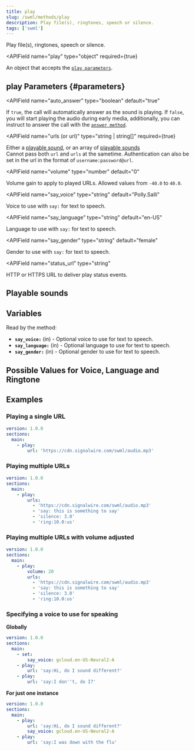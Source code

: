 ```yaml
---
title: play
slug: /swml/methods/play
description: Play file(s), ringtones, speech or silence.
tags: ['swml']
---
```


[answer-method]: /swml/methods/answer


Play file(s), ringtones, speech or silence.

<APIField
  name="play"
  type="object"
  required={true}
>
  An object that accepts the [`play parameters`](#parameters).
</APIField>


## **play Parameters** {#parameters}

<APIField
  name="auto_answer"
  type="boolean"
  default="true"
>
  If `true`, the call will automatically answer as the sound is playing. If `false`, you will start playing the audio during early media, additionally, you can instruct to answer the call with the [`answer method`][answer-method].
</APIField>

<APIField
  name="urls (or url)"
  type="string | string[]"
  required={true}
>
  Either a [playable sound](#playable-sounds), or an array of [playable sounds](#playable-sounds)<br/>Cannot pass both `url` and `urls` at the sametime. Authentication can also be set in the url in the format of `username:password@url`.
</APIField>

<APIField
  name="volume"
  type="number"
  default="0"
>
  Volume gain to apply to played URLs. Allowed values from `-40.0` to `40.0`.
</APIField>

<APIField
  name="say_voice"
  type="string"
  default="Polly.Salli"
>
  Voice to use with `say:` for text to speech.
</APIField>

<APIField
  name="say_language"
  type="string"
  default="en-US"
>
  Language to use with `say:` for text to speech.
</APIField>

<APIField
  name="say_gender"
  type="string"
  default="female"
>
  Gender to use with `say:` for text to speech.
</APIField>

<APIField
  name="status_url"
  type="string"
>
  HTTP or HTTPS URL to deliver play status events.
</APIField>

## **Playable sounds**

<PlayableSounds />

## **Variables**

Read by the method:

- **`say_voice:`** (in) - Optional voice to use for text to speech.
- **`say_language:`** (in) - Optional language to use for text to speech.
- **`say_gender:`** (in) - Optional gender to use for text to speech.

## **Possible Values for Voice, Language and Ringtone**


<VoiceTable />

## **Examples**

### Playing a single URL

```yaml andJson
version: 1.0.0
sections:
  main:
    - play:
        url: 'https://cdn.signalwire.com/swml/audio.mp3'
```


### Playing multiple URLs

```yaml andJson
version: 1.0.0
sections:
  main:
    - play:
        urls:
          - 'https://cdn.signalwire.com/swml/audio.mp3'
          - 'say: this is something to say'
          - 'silence: 3.0'
          - 'ring:10.0:us'
```

### Playing multiple URLs with volume adjusted

```yaml andJson
version: 1.0.0
sections:
  main:
    - play:
        volume: 20
        urls:
          - 'https://cdn.signalwire.com/swml/audio.mp3'
          - 'say: this is something to say'
          - 'silence: 3.0'
          - 'ring:10.0:us'
```

### Specifying a voice to use for speaking

**Globally**

```yaml andJson
version: 1.0.0
sections:
  main:
    - set:
        say_voice: gcloud.en-US-Neural2-A
    - play:
        url: 'say:Hi, do I sound different?'
    - play:
        url: 'say:I don''t, do I?'
```

**For just one instance**

```yaml andJson
version: 1.0.0
sections:
  main:
    - play:
        url: 'say:Hi, do I sound different?'
        say_voice: gcloud.en-US-Neural2-A
    - play:
        url: 'say:I was down with the flu'
```

